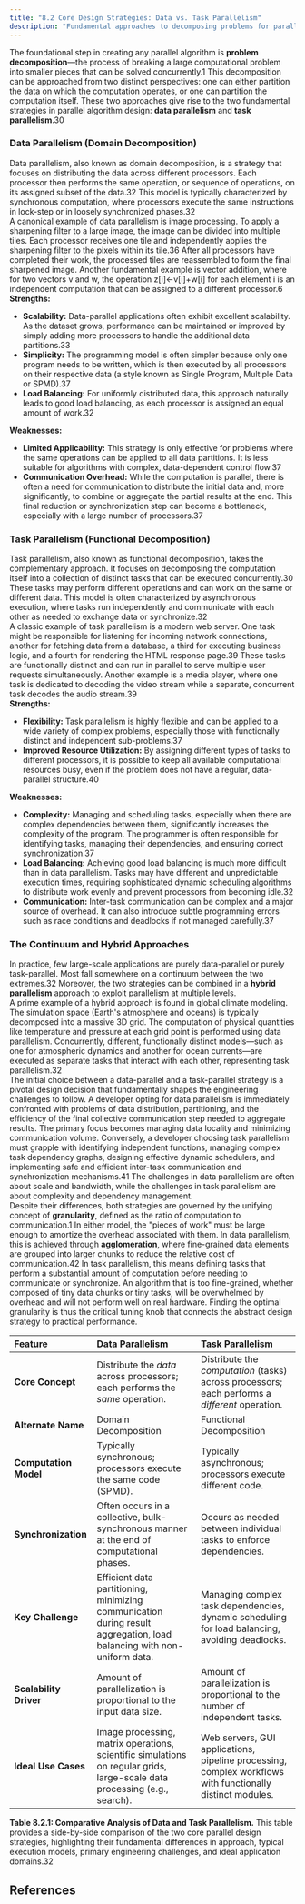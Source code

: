 ```yaml
---
title: "8.2 Core Design Strategies: Data vs. Task Parallelism"
description: "Fundamental approaches to decomposing problems for parallel execution."
---
```


The foundational step in creating any parallel algorithm is **problem decomposition**—the process of breaking a large computational problem into smaller pieces that can be solved concurrently.1 This decomposition can be approached from two distinct perspectives: one can either partition the data on which the computation operates, or one can partition the computation itself. These two approaches give rise to the two fundamental strategies in parallel algorithm design: **data parallelism** and **task parallelism**.30

### **Data Parallelism (Domain Decomposition)**

Data parallelism, also known as domain decomposition, is a strategy that focuses on distributing the data across different processors. Each processor then performs the same operation, or sequence of operations, on its assigned subset of the data.32 This model is typically characterized by synchronous computation, where processors execute the same instructions in lock-step or in loosely synchronized phases.32  
A canonical example of data parallelism is image processing. To apply a sharpening filter to a large image, the image can be divided into multiple tiles. Each processor receives one tile and independently applies the sharpening filter to the pixels within its tile.36 After all processors have completed their work, the processed tiles are reassembled to form the final sharpened image. Another fundamental example is vector addition, where for two vectors v and w, the operation z\[i\]←v\[i\]+w\[i\] for each element i is an independent computation that can be assigned to a different processor.6  
**Strengths:**

* **Scalability:** Data-parallel applications often exhibit excellent scalability. As the dataset grows, performance can be maintained or improved by simply adding more processors to handle the additional data partitions.33  
* **Simplicity:** The programming model is often simpler because only one program needs to be written, which is then executed by all processors on their respective data (a style known as Single Program, Multiple Data or SPMD).37  
* **Load Balancing:** For uniformly distributed data, this approach naturally leads to good load balancing, as each processor is assigned an equal amount of work.32

**Weaknesses:**

* **Limited Applicability:** This strategy is only effective for problems where the same operations can be applied to all data partitions. It is less suitable for algorithms with complex, data-dependent control flow.37  
* **Communication Overhead:** While the computation is parallel, there is often a need for communication to distribute the initial data and, more significantly, to combine or aggregate the partial results at the end. This final reduction or synchronization step can become a bottleneck, especially with a large number of processors.37

### **Task Parallelism (Functional Decomposition)**

Task parallelism, also known as functional decomposition, takes the complementary approach. It focuses on decomposing the computation itself into a collection of distinct tasks that can be executed concurrently.30 These tasks may perform different operations and can work on the same or different data. This model is often characterized by asynchronous execution, where tasks run independently and communicate with each other as needed to exchange data or synchronize.32  
A classic example of task parallelism is a modern web server. One task might be responsible for listening for incoming network connections, another for fetching data from a database, a third for executing business logic, and a fourth for rendering the HTML response page.39 These tasks are functionally distinct and can run in parallel to serve multiple user requests simultaneously. Another example is a media player, where one task is dedicated to decoding the video stream while a separate, concurrent task decodes the audio stream.39  
**Strengths:**

* **Flexibility:** Task parallelism is highly flexible and can be applied to a wide variety of complex problems, especially those with functionally distinct and independent sub-problems.37  
* **Improved Resource Utilization:** By assigning different types of tasks to different processors, it is possible to keep all available computational resources busy, even if the problem does not have a regular, data-parallel structure.40

**Weaknesses:**

* **Complexity:** Managing and scheduling tasks, especially when there are complex dependencies between them, significantly increases the complexity of the program. The programmer is often responsible for identifying tasks, managing their dependencies, and ensuring correct synchronization.37  
* **Load Balancing:** Achieving good load balancing is much more difficult than in data parallelism. Tasks may have different and unpredictable execution times, requiring sophisticated dynamic scheduling algorithms to distribute work evenly and prevent processors from becoming idle.32  
* **Communication:** Inter-task communication can be complex and a major source of overhead. It can also introduce subtle programming errors such as race conditions and deadlocks if not managed carefully.37

### **The Continuum and Hybrid Approaches**

In practice, few large-scale applications are purely data-parallel or purely task-parallel. Most fall somewhere on a continuum between the two extremes.32 Moreover, the two strategies can be combined in a **hybrid parallelism** approach to exploit parallelism at multiple levels.  
A prime example of a hybrid approach is found in global climate modeling. The simulation space (Earth's atmosphere and oceans) is typically decomposed into a massive 3D grid. The computation of physical quantities like temperature and pressure at each grid point is performed using data parallelism. Concurrently, different, functionally distinct models—such as one for atmospheric dynamics and another for ocean currents—are executed as separate tasks that interact with each other, representing task parallelism.32  
The initial choice between a data-parallel and a task-parallel strategy is a pivotal design decision that fundamentally shapes the engineering challenges to follow. A developer opting for data parallelism is immediately confronted with problems of data distribution, partitioning, and the efficiency of the final collective communication step needed to aggregate results. The primary focus becomes managing data locality and minimizing communication volume. Conversely, a developer choosing task parallelism must grapple with identifying independent functions, managing complex task dependency graphs, designing effective dynamic schedulers, and implementing safe and efficient inter-task communication and synchronization mechanisms.41 The challenges in data parallelism are often about scale and bandwidth, while the challenges in task parallelism are about complexity and dependency management.  
Despite their differences, both strategies are governed by the unifying concept of **granularity**, defined as the ratio of computation to communication.1 In either model, the "pieces of work" must be large enough to amortize the overhead associated with them. In data parallelism, this is achieved through **agglomeration**, where fine-grained data elements are grouped into larger chunks to reduce the relative cost of communication.42 In task parallelism, this means defining tasks that perform a substantial amount of computation before needing to communicate or synchronize. An algorithm that is too fine-grained, whether composed of tiny data chunks or tiny tasks, will be overwhelmed by overhead and will not perform well on real hardware. Finding the optimal granularity is thus the critical tuning knob that connects the abstract design strategy to practical performance.

| Feature | Data Parallelism | Task Parallelism |
| :---- | :---- | :---- |
| **Core Concept** | Distribute the *data* across processors; each performs the *same* operation. | Distribute the *computation* (tasks) across processors; each performs a *different* operation. |
| **Alternate Name** | Domain Decomposition | Functional Decomposition |
| **Computation Model** | Typically synchronous; processors execute the same code (SPMD). | Typically asynchronous; processors execute different code. |
| **Synchronization** | Often occurs in a collective, bulk-synchronous manner at the end of computational phases. | Occurs as needed between individual tasks to enforce dependencies. |
| **Key Challenge** | Efficient data partitioning, minimizing communication during result aggregation, load balancing with non-uniform data. | Managing complex task dependencies, dynamic scheduling for load balancing, avoiding deadlocks. |
| **Scalability Driver** | Amount of parallelization is proportional to the input data size. | Amount of parallelization is proportional to the number of independent tasks. |
| **Ideal Use Cases** | Image processing, matrix operations, scientific simulations on regular grids, large-scale data processing (e.g., search). | Web servers, GUI applications, pipeline processing, complex workflows with functionally distinct modules. |

**Table 8.2.1: Comparative Analysis of Data and Task Parallelism.** This table provides a side-by-side comparison of the two core parallel design strategies, highlighting their fundamental differences in approach, typical execution models, primary engineering challenges, and ideal application domains.32

## References

[^1]: Introduction to Parallel Computing Tutorial \- | HPC @ LLNL, accessed October 6, 2025, [https://hpc.llnl.gov/documentation/tutorials/introduction-parallel-computing-tutorial](https://hpc.llnl.gov/documentation/tutorials/introduction-parallel-computing-tutorial)  
[^2]: parallel-computational-models.pdf, accessed October 6, 2025, [https://www.ijcsma.com/articles/parallel-computational-models.pdf](https://www.ijcsma.com/articles/parallel-computational-models.pdf)  
[^3]: Models for Parallel Computing: Review and Perspectives \- IDA.LiU.SE, accessed October 6, 2025, [https://www.ida.liu.se/\~chrke55/papers/modelsurvey.pdf](https://www.ida.liu.se/~chrke55/papers/modelsurvey.pdf)  
[^4]: Parallel algorithms in shared memory \- Thomas Ropars, accessed October 6, 2025, [https://tropars.github.io/downloads/lectures/PAP/pap_3_shared_memory_algos.pdf](https://tropars.github.io/downloads/lectures/PAP/pap_3_shared_memory_algos.pdf)  
[^5]: PRAM or Parallel Random Access Machines \- GeeksforGeeks, accessed October 6, 2025, [https://www.geeksforgeeks.org/computer-organization-architecture/pram-or-parallel-random-access-machines/](https://www.geeksforgeeks.org/computer-organization-architecture/pram-or-parallel-random-access-machines/)  
[^6]: COMP 633: Parallel Computing PRAM Algorithms, accessed October 6, 2025, [https://www.cs.unc.edu/\~prins/Classes/633/Readings/pram.pdf](https://www.cs.unc.edu/~prins/Classes/633/Readings/pram.pdf)  
[^7]: Parallel Random-Access Machines \- Computer Science, UWO, accessed October 6, 2025, [https://www.csd.uwo.ca/\~mmorenom/HPC-Slides/The_PRAM_model.pdf](https://www.csd.uwo.ca/~mmorenom/HPC-Slides/The_PRAM_model.pdf)  
[^8]: A Survey of Parallel Algorithms for Shared-Memory Machines, accessed October 6, 2025, [https://www2.eecs.berkeley.edu/Pubs/TechRpts/1988/CSD-88-408.pdf](https://www2.eecs.berkeley.edu/Pubs/TechRpts/1988/CSD-88-408.pdf)  
[^9]: A survey of parallel algorithms for shared-memory machines (Book) | OSTI.GOV, accessed October 6, 2025, [https://www.osti.gov/biblio/5805553](https://www.osti.gov/biblio/5805553)  
[^10]: Parallel Computation Models \- Rice University, accessed October 6, 2025, [https://www.cs.rice.edu/\~vs3/comp422/lecture-notes/comp422-lec20-s08-v1.pdf](https://www.cs.rice.edu/~vs3/comp422/lecture-notes/comp422-lec20-s08-v1.pdf)  
[^11]: Parallel RAM \- Wikipedia, accessed October 6, 2025, [https://en.wikipedia.org/wiki/Parallel_RAM](https://en.wikipedia.org/wiki/Parallel_RAM)  
[^12]: Section \\\
#2: PRAM models (CS838: Topics in parallel computing, CS1221, Thu, Jan 21, 1999, 8:00-9:15 am) Pavel Tvrdik \- cs.wisc.edu, accessed October 6, 2025, [https://pages.cs.wisc.edu/\~tvrdik/2/html/Section2.html](https://pages.cs.wisc.edu/~tvrdik/2/html/Section2.html)  
[^13]: Introduction to Parallel Algorithms \- Computer Engineering Group, accessed October 6, 2025, [https://www.eecg.toronto.edu/\~ece1762/hw/par.pdf](https://www.eecg.toronto.edu/~ece1762/hw/par.pdf)  
[^14]: LogP: Towards a realistic Model of Parallel Computation, accessed October 6, 2025, [https://users.cs.utah.edu/\~kirby/classes/cs6230/CullerSlides.pdf](https://users.cs.utah.edu/~kirby/classes/cs6230/CullerSlides.pdf)  
[^15]: Bulk synchronous parallel \- Wikipedia, accessed October 6, 2025, [https://en.wikipedia.org/wiki/Bulk_synchronous_parallel](https://en.wikipedia.org/wiki/Bulk_synchronous_parallel)  
[^16]: Bulk Synchronous Parallel \- HClib-Actor Documentation, accessed October 6, 2025, [https://hclib-actor.com/background/bsp/](https://hclib-actor.com/background/bsp/)  
[^17]: RAM, PRAM, and LogP models, accessed October 6, 2025, [https://www.cs.fsu.edu/\~xyuan/cis4930-cda5125/lect23_logpbsp.ppt](https://www.cs.fsu.edu/~xyuan/cis4930-cda5125/lect23_logpbsp.ppt)  
[^18]: BSP Tutorial \- Apache Hama, accessed October 6, 2025, [https://hama.apache.org/hama_bsp_tutorial.html](https://hama.apache.org/hama_bsp_tutorial.html)  
[^19]: BSP model \- Bulk, accessed October 6, 2025, [https://jwbuurlage.github.io/Bulk/bsp/](https://jwbuurlage.github.io/Bulk/bsp/)  
[^20]: LogP: Towards a Realistic Model of Parallel Computation | EECS at ..., accessed October 6, 2025, [https://www2.eecs.berkeley.edu/Pubs/TechRpts/1992/6262.html](https://www2.eecs.berkeley.edu/Pubs/TechRpts/1992/6262.html)  
[^21]: LogP: Towards a realistic model of parallel computation \- Illinois Experts, accessed October 6, 2025, [https://experts.illinois.edu/en/publications/logp-towards-a-realistic-model-of-parallel-computation-2](https://experts.illinois.edu/en/publications/logp-towards-a-realistic-model-of-parallel-computation-2)  
[^22]: CS 498 Hot Topics in High Performance Computing \- Torsten Hoefler, accessed October 6, 2025, [https://htor.ethz.ch/teaching/CS498/hoefler_cs498_lecture_4.pdf](https://htor.ethz.ch/teaching/CS498/hoefler_cs498_lecture_4.pdf)  
[^23]: LogP machine \- Wikipedia, accessed October 6, 2025, [https://en.wikipedia.org/wiki/LogP_machine](https://en.wikipedia.org/wiki/LogP_machine)  
[^24]: Design of Parallel and High-Performance Computing: Distributed-Memory Models and Algorithms, accessed October 6, 2025, [https://spcl.inf.ethz.ch/Teaching/2015-dphpc/lecture/lecture12-loggp](https://spcl.inf.ethz.ch/Teaching/2015-dphpc/lecture/lecture12-loggp)  
[^25]: Lecture 26: Performance Models for Distributed Memory Parallel Computing, accessed October 6, 2025, [https://wgropp.cs.illinois.edu/courses/cs598-s15/lectures/lecture26.pdf](https://wgropp.cs.illinois.edu/courses/cs598-s15/lectures/lecture26.pdf)  
[^26]: BSP vs LogP1 \- dei.unipd.it, accessed October 6, 2025, [https://www.dei.unipd.it/\~geppo/PAPERS/BSPvsLogP.pdf](https://www.dei.unipd.it/~geppo/PAPERS/BSPvsLogP.pdf)  
[^27]: (PDF) BSP vs LogP. \- ResearchGate, accessed October 6, 2025, [https://www.researchgate.net/publication/221257656_BSP_vs_LogP](https://www.researchgate.net/publication/221257656_BSP_vs_LogP)  
[^28]: (PDF) LogP: A Practical Model of Parallel Computation. \- ResearchGate, accessed October 6, 2025, [https://www.researchgate.net/publication/220420294_LogP_A_Practical_Model_of_Parallel_Computation](https://www.researchgate.net/publication/220420294_LogP_A_Practical_Model_of_Parallel_Computation)  
[^29]: Chapter 3. Parallel Algorithm Design Methodology, accessed October 6, 2025, [https://www.cs.hunter.cuny.edu/\~sweiss/course_materials/csci493.65/lecture_notes/chapter03.pdf](https://www.cs.hunter.cuny.edu/~sweiss/course_materials/csci493.65/lecture_notes/chapter03.pdf)  
[^30]: 9.3. Parallel Design Patterns — Computer Systems Fundamentals, accessed October 6, 2025, [https://w3.cs.jmu.edu/kirkpams/OpenCSF/Books/csf/html/ParallelDesign.html](https://w3.cs.jmu.edu/kirkpams/OpenCSF/Books/csf/html/ParallelDesign.html)  
[^31]: Parallel Algorithm Analysis and Design, accessed October 6, 2025, [https://www.math-cs.gordon.edu/courses/cps343/presentations/Parallel_Alg_Design.pdf](https://www.math-cs.gordon.edu/courses/cps343/presentations/Parallel_Alg_Design.pdf)  
[^32]: Data parallelism \- Wikipedia, accessed October 6, 2025, [https://en.wikipedia.org/wiki/Data_parallelism](https://en.wikipedia.org/wiki/Data_parallelism)  
[^33]: What Is Data Parallelism? | Pure Storage, accessed October 6, 2025, [https://www.purestorage.com/knowledge/what-is-data-parallelism.html](https://www.purestorage.com/knowledge/what-is-data-parallelism.html)  
[^34]: Parallel Algorithm \- Quick Guide \- Tutorials Point, accessed October 6, 2025, [https://www.tutorialspoint.com/parallel_algorithm/parallel_algorithm_quick_guide.htm](https://www.tutorialspoint.com/parallel_algorithm/parallel_algorithm_quick_guide.htm)  
[^35]: Data parallelism vs Task parallelism \- Tutorials Point, accessed October 6, 2025, [https://www.tutorialspoint.com/data-parallelism-vs-task-parallelism](https://www.tutorialspoint.com/data-parallelism-vs-task-parallelism)  
[^36]: Parallel Algorithm Design Strategies | Parallel and Distributed Computing Class Notes | Fiveable, accessed October 6, 2025, [https://fiveable.me/parallel-and-distributed-computing/unit-6/parallel-algorithm-design-strategies/study-guide/B9NPGnrWtPEbON5O](https://fiveable.me/parallel-and-distributed-computing/unit-6/parallel-algorithm-design-strategies/study-guide/B9NPGnrWtPEbON5O)  
[^37]: Data Parallel, Task Parallel, and Agent Actor Architectures \- bytewax, accessed October 6, 2025, [https://bytewax.io/blog/data-parallel-task-parallel-and-agent-actor-architectures](https://bytewax.io/blog/data-parallel-task-parallel-and-agent-actor-architectures)  
[^38]: Task parallelism \- Wikipedia, accessed October 6, 2025, [https://en.wikipedia.org/wiki/Task_parallelism](https://en.wikipedia.org/wiki/Task_parallelism)  
[^39]: Types of parallelism \- Arm Immortalis and Mali GPU OpenCL Developer Guide, accessed October 6, 2025, [https://developer.arm.com/documentation/101574/latest/Parallel-processing-concepts/Types-of-parallelism](https://developer.arm.com/documentation/101574/latest/Parallel-processing-concepts/Types-of-parallelism)  
[^40]: Data and Task Parallelism \- Intel, accessed October 6, 2025, [https://www.intel.com/content/www/us/en/docs/advisor/user-guide/2023-2/data-and-task-parallelism.html](https://www.intel.com/content/www/us/en/docs/advisor/user-guide/2023-2/data-and-task-parallelism.html)  
[^41]: Principles of Parallel Algorithm Design: Concurrency and Decomposition \- Rice University, accessed October 6, 2025, [https://www.clear.rice.edu/comp422/lecture-notes/comp422-534-2020-Lecture2-ConcurrencyDecomposition.pdf](https://www.clear.rice.edu/comp422/lecture-notes/comp422-534-2020-Lecture2-ConcurrencyDecomposition.pdf)  
[^42]: Design of Parallel Algorithms \- Physics and Astronomy, accessed October 6, 2025, [http://homepage.physics.uiowa.edu/\~ghowes/teach/phys5905/lect/NumLec13_Design.pdf](http://homepage.physics.uiowa.edu/~ghowes/teach/phys5905/lect/NumLec13_Design.pdf)  
[^43]: What is MapReduce? \- IBM, accessed October 6, 2025, [https://www.ibm.com/think/topics/mapreduce](https://www.ibm.com/think/topics/mapreduce)  
[^44]: MapReduce 101: What It Is & How to Get Started | Talend, accessed October 6, 2025, [https://www.talend.com/resources/what-is-mapreduce/](https://www.talend.com/resources/what-is-mapreduce/)  
[^45]: An Introduction to MapReduce with Map Reduce Example \- Analytics Vidhya, accessed October 6, 2025, [https://www.analyticsvidhya.com/blog/2022/05/an-introduction-to-mapreduce-with-a-word-count-example/](https://www.analyticsvidhya.com/blog/2022/05/an-introduction-to-mapreduce-with-a-word-count-example/)  
[^46]: Map Reduce and its Phases with numerical example. \- GeeksforGeeks, accessed October 6, 2025, [https://www.geeksforgeeks.org/data-science/mapreduce-understanding-with-real-life-example/](https://www.geeksforgeeks.org/data-science/mapreduce-understanding-with-real-life-example/)  
[^47]: 4.1 MapReduce — Parallel Computing for Beginners, accessed October 6, 2025, [https://www.learnpdc.org/PDCBeginners/6-furtherAvenues/mapreduce.html](https://www.learnpdc.org/PDCBeginners/6-furtherAvenues/mapreduce.html)  
[^48]: Parallel Data Processing with Hadoop/MapReduce \- UCSB Computer Science, accessed October 6, 2025, [https://sites.cs.ucsb.edu/\~tyang/class/240a17/slides/CS240TopicMapReduce.pdf](https://sites.cs.ucsb.edu/~tyang/class/240a17/slides/CS240TopicMapReduce.pdf)  
[^49]: Parallel programming: Using the Fork-Join model in Salesforce \- West Monroe, accessed October 6, 2025, [https://www.westmonroe.com/insights/parallel-programming-using-the-fork-Join-model-in-salesforce](https://www.westmonroe.com/insights/parallel-programming-using-the-fork-Join-model-in-salesforce)  
[^50]: CS 365: Lecture 13: Fork/Join Parallelism, accessed October 6, 2025, [https://ycpcs.github.io/cs365-spring2017/lectures/lecture13.html](https://ycpcs.github.io/cs365-spring2017/lectures/lecture13.html)  
[^51]: Fork–join model \- Wikipedia, accessed October 6, 2025, [https://en.wikipedia.org/wiki/Fork%E2%80%93join_model](https://en.wikipedia.org/wiki/Fork%E2%80%93join_model)  
[^52]: Introduction to the Fork/Join Framework \- Pluralsight, accessed October 6, 2025, [https://www.pluralsight.com/resources/blog/guides/introduction-to-the-fork-join-framework](https://www.pluralsight.com/resources/blog/guides/introduction-to-the-fork-join-framework)  
[^53]: Fork/Join \- Essential Java Classes \- Oracle Help Center, accessed October 6, 2025, [https://docs.oracle.com/javase/tutorial/essential/concurrency/forkjoin.html](https://docs.oracle.com/javase/tutorial/essential/concurrency/forkjoin.html)  
[^54]: Pipeline | Our Pattern Language, accessed October 6, 2025, [https://patterns.eecs.berkeley.edu/?page_id=542](https://patterns.eecs.berkeley.edu/?page_id=542)  
[^55]: The Pipeline Design Pattern \- Examples in C# | HackerNoon, accessed October 6, 2025, [https://hackernoon.com/the-pipeline-design-pattern-examples-in-c](https://hackernoon.com/the-pipeline-design-pattern-examples-in-c)  
[^56]: Difference between Fork/Join and Map/Reduce \- Stack Overflow, accessed October 6, 2025, [https://stackoverflow.com/questions/2538224/difference-between-fork-join-and-map-reduce](https://stackoverflow.com/questions/2538224/difference-between-fork-join-and-map-reduce)  
[^57]: Which parallel sorting algorithm has the best average case performance? \- Stack Overflow, accessed October 6, 2025, [https://stackoverflow.com/questions/3969813/which-parallel-sorting-algorithm-has-the-best-average-case-performance](https://stackoverflow.com/questions/3969813/which-parallel-sorting-algorithm-has-the-best-average-case-performance)  
[^58]: Parallel Merge Sort \- San Jose State University, accessed October 6, 2025, [https://www.sjsu.edu/people/robert.chun/courses/cs159/s3/T.pdf](https://www.sjsu.edu/people/robert.chun/courses/cs159/s3/T.pdf)  
[^59]: Parallel Merge Sort | Zaid Humayun's Blog, accessed October 6, 2025, [https://redixhumayun.github.io/systems/2023/12/29/parallel-merge-sort.html](https://redixhumayun.github.io/systems/2023/12/29/parallel-merge-sort.html)  
[^60]: Overview Parallel Merge Sort, accessed October 6, 2025, [https://stanford.edu/\~rezab/classes/cme323/S16/notes/Lecture04/cme323_lec4.pdf](https://stanford.edu/~rezab/classes/cme323/S16/notes/Lecture04/cme323_lec4.pdf)  
[^61]: Parallel Merge Sort Algorithm. Introduction | by Rachit Vasudeva ..., accessed October 6, 2025, [https://rachitvasudeva.medium.com/parallel-merge-sort-algorithm-e8175ab60e7](https://rachitvasudeva.medium.com/parallel-merge-sort-algorithm-e8175ab60e7)  
[^62]: What is Bitonic sort? \- Educative.io, accessed October 6, 2025, [https://www.educative.io/answers/what-is-bitonic-sort](https://www.educative.io/answers/what-is-bitonic-sort)  
[^63]: Bitonic sorter \- Wikipedia, accessed October 6, 2025, [https://en.wikipedia.org/wiki/Bitonic_sorter](https://en.wikipedia.org/wiki/Bitonic_sorter)  
[^64]: Bitonic Sort \- GeeksforGeeks, accessed October 6, 2025, [https://www.geeksforgeeks.org/dsa/bitonic-sort/](https://www.geeksforgeeks.org/dsa/bitonic-sort/)  
[^65]: Samplesort \- Wikipedia, accessed October 6, 2025, [https://en.wikipedia.org/wiki/Samplesort](https://en.wikipedia.org/wiki/Samplesort)  
[^66]: Parallel Sample Sort using MPI, accessed October 6, 2025, [https://cse.buffalo.edu/faculty/miller/Courses/CSE702/Nicolas-Barrios-Fall-2021.pdf](https://cse.buffalo.edu/faculty/miller/Courses/CSE702/Nicolas-Barrios-Fall-2021.pdf)  
[^67]: 12.7.4 Quicksort or Samplesort Algorithm \- The Netlib, accessed October 6, 2025, [https://www.netlib.org/utk/lsi/pcwLSI/text/node302.html](https://www.netlib.org/utk/lsi/pcwLSI/text/node302.html)  
[^68]: Comparison of parallel sorting algorithms \- arXiv, accessed October 6, 2025, [https://arxiv.org/pdf/1511.03404](https://arxiv.org/pdf/1511.03404)  
[^69]: Lecture 6: Parallel Matrix Algorithms (part 3), accessed October 6, 2025, [https://www3.nd.edu/\~zxu2/acms60212-40212-S12/Lec-07-3.pdf](https://www3.nd.edu/~zxu2/acms60212-40212-S12/Lec-07-3.pdf)  
[^70]: Matrix multiplication algorithm \- Wikipedia, accessed October 6, 2025, [https://en.wikipedia.org/wiki/Matrix_multiplication_algorithm](https://en.wikipedia.org/wiki/Matrix_multiplication_algorithm)  
[^71]: Cannon's algorithm for distributed matrix multiplication \- OpenGenus IQ, accessed October 6, 2025, [https://iq.opengenus.org/cannon-algorithm-distributed-matrix-multiplication/](https://iq.opengenus.org/cannon-algorithm-distributed-matrix-multiplication/)  
[^72]: PARALLEL MATRIX MULTIPLICATION: A SYSTEMATIC JOURNEY 1. Introduction. This paper serves a number of purposes, accessed October 6, 2025, [https://www.cs.utexas.edu/\~flame/pubs/SUMMA2d3dTOMS.pdf](https://www.cs.utexas.edu/~flame/pubs/SUMMA2d3dTOMS.pdf)  
[^73]: Cannon's Algorithm, accessed October 6, 2025, [https://users.cs.utah.edu/\~hari/teaching/paralg/tutorial/05_Cannons.html](https://users.cs.utah.edu/~hari/teaching/paralg/tutorial/05_Cannons.html)  
[^74]: CS 140 Homework 3: SUMMA Matrix Multiplication \- UCSB Computer Science, accessed October 6, 2025, [https://sites.cs.ucsb.edu/\~gilbert/cs140/old/cs140Win2009/assignments/hw3.pdf](https://sites.cs.ucsb.edu/~gilbert/cs140/old/cs140Win2009/assignments/hw3.pdf)  
[^75]: SUMMA: Scalable Universal Matrix Multiplication Algorithm \- UCSB Computer Science, accessed October 6, 2025, [https://sites.cs.ucsb.edu/\~gilbert/cs140/old/cs140Win2009/assignments/lawn96-SUMMA.pdf](https://sites.cs.ucsb.edu/~gilbert/cs140/old/cs140Win2009/assignments/lawn96-SUMMA.pdf)  
[^76]: Parallel and Distributed Algorithms and ... \- Canyi Lu (卢参义), accessed October 6, 2025, [https://canyilu.github.io/teaching/appd-fall-2016/tp4/tp4.pdf](https://canyilu.github.io/teaching/appd-fall-2016/tp4/tp4.pdf)  
[^77]: Matrix multiplication on multidimensional torus networks \- UC Berkeley EECS, accessed October 6, 2025, [http://eecs.berkeley.edu/Pubs/TechRpts/2012/EECS-2012-28.pdf](http://eecs.berkeley.edu/Pubs/TechRpts/2012/EECS-2012-28.pdf)  
[^78]: Communication-optimal parallel 2.5D matrix multiplication and LU factorization algorithms \- The Netlib, accessed October 6, 2025, [https://www.netlib.org/lapack/lawnspdf/lawn248.pdf](https://www.netlib.org/lapack/lawnspdf/lawn248.pdf)  
[^79]: (PDF) Challenges in Parallel Graph Processing. \- ResearchGate, accessed October 6, 2025, [https://www.researchgate.net/publication/220439595_Challenges_in_Parallel_Graph_Processing](https://www.researchgate.net/publication/220439595_Challenges_in_Parallel_Graph_Processing)  
[^80]: Parallel Computing Strategies for Irregular Algorithms RUPAK BlSWAS NASA Ames Research Center LEONlD OLlKER and HONGZHANG SHAN L, accessed October 6, 2025, [https://crd.lbl.gov/assets/pubs_presos/CDS/FTG/ARSCsubmit.pdf](https://crd.lbl.gov/assets/pubs_presos/CDS/FTG/ARSCsubmit.pdf)  
[^81]: Parallel Computing Strategies for Irregular Algorithms \- NASA Technical Reports Server, accessed October 6, 2025, [https://ntrs.nasa.gov/api/citations/20020090950/downloads/20020090950.pdf](https://ntrs.nasa.gov/api/citations/20020090950/downloads/20020090950.pdf)  
[^82]: Parallel Graph Algorithms \- IIT Madras, accessed October 6, 2025, [https://www.cse.iitm.ac.in/\~rupesh/teaching/gpu/jan25/9-casestudy-graphs.pdf](https://www.cse.iitm.ac.in/~rupesh/teaching/gpu/jan25/9-casestudy-graphs.pdf)  
[^83]: Parallel breadth-first search \- Wikipedia, accessed October 6, 2025, [https://en.wikipedia.org/wiki/Parallel_breadth-first_search](https://en.wikipedia.org/wiki/Parallel_breadth-first_search)  
[^84]: High Level Approach to Parallel BFS \- YouTube, accessed October 6, 2025, [https://www.youtube.com/watch?v=pxOL-R7gUiQ](https://www.youtube.com/watch?v=pxOL-R7gUiQ)  
[^85]: Parallel Breadth-First Search on Distributed Memory Systems \- People @EECS, accessed October 6, 2025, [https://people.eecs.berkeley.edu/\~aydin/sc11_bfs.pdf](https://people.eecs.berkeley.edu/~aydin/sc11_bfs.pdf)  
[^86]: A Parallelization of Dijkstra's Shortest Path Algorithm \- People, accessed October 6, 2025, [https://people.mpi-inf.mpg.de/\~mehlhorn/ftp/ParallelizationDijkstra.pdf](https://people.mpi-inf.mpg.de/~mehlhorn/ftp/ParallelizationDijkstra.pdf)  
[^87]: Dijkstra's algorithm \- Wikipedia, accessed October 6, 2025, [https://en.wikipedia.org/wiki/Dijkstra%27s_algorithm](https://en.wikipedia.org/wiki/Dijkstra%27s_algorithm)  
[^88]: Parallel Single-Source Shortest Paths \- csail, accessed October 6, 2025, [https://courses.csail.mit.edu/6.884/spring10/projects/kelleyk-neboat-paper.pdf](https://courses.csail.mit.edu/6.884/spring10/projects/kelleyk-neboat-paper.pdf)  
[^89]: Parallel single-source shortest path algorithm \- Wikipedia, accessed October 6, 2025, [https://en.wikipedia.org/wiki/Parallel_single-source_shortest_path_algorithm](https://en.wikipedia.org/wiki/Parallel_single-source_shortest_path_algorithm)  
[^90]: Parallel Dijkstra's Algorithm: SSSP in Parallel \- GeeksforGeeks, accessed October 6, 2025, [https://www.geeksforgeeks.org/dsa/parallel-dijkstras-algorithm-sssp-in-parallel/](https://www.geeksforgeeks.org/dsa/parallel-dijkstras-algorithm-sssp-in-parallel/)  
[^91]: Implementing Kruskal's and Prim's Algorithms: A Comprehensive Guide \- AlgoCademy, accessed October 6, 2025, [https://algocademy.com/blog/implementing-kruskals-and-prims-algorithms-a-comprehensive-guide/](https://algocademy.com/blog/implementing-kruskals-and-prims-algorithms-a-comprehensive-guide/)  
[^92]: Difference between Prim's and Kruskal's algorithm for MST \- GeeksforGeeks, accessed October 6, 2025, [https://www.geeksforgeeks.org/dsa/difference-between-prims-and-kruskals-algorithm-for-mst/](https://www.geeksforgeeks.org/dsa/difference-between-prims-and-kruskals-algorithm-for-mst/)  
[^93]: Parallel algorithms for minimum spanning trees \- Wikipedia, accessed October 6, 2025, [https://en.wikipedia.org/wiki/Parallel_algorithms_for_minimum_spanning_trees](https://en.wikipedia.org/wiki/Parallel_algorithms_for_minimum_spanning_trees)  
[^94]: Kruskal's algorithm \- Wikipedia, accessed October 6, 2025, [https://en.wikipedia.org/wiki/Kruskal%27s_algorithm](https://en.wikipedia.org/wiki/Kruskal%27s_algorithm)